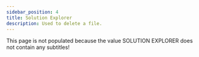 ---
sidebar_position: 4
title: Solution Explorer
description: Used to delete a file.
---

<Admonition type="danger" title="DANGER">
  This page is not populated because the value SOLUTION EXPLORER does not contain any subtitles!
</Admonition>